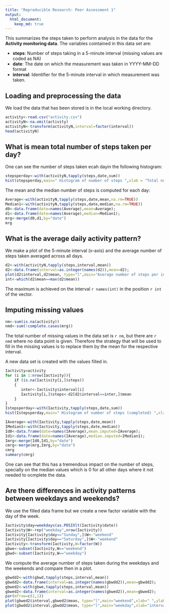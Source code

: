 ```yaml
---
title: "Reproducible Research: Peer Assessment 1"
output: 
  html_document:
    keep_md: true
---
```


This summarizes the steps taken to perform analysis in the data for the **Activity monitoring data**.  The variables cointained in this data set are: 

- **steps**: Number of steps taking in a 5-minute interval (missing values are coded as NA)
- **date**: The date on which the measurement was taken in YYYY-MM-DD format
- **interval**: Identifier for the 5-minute interval in which measurement was taken.

## Loading and preprocessing the data

We load the data that has been stored is in the local working directory. 
```r
activity<-read.csv("activity.csv")
activityN<-na.omit(activity)
activityN<-transform(activityN,interval=factor(interval))
head(activityN)
```


## What is mean total number of steps taken per day?
One can see the number of steps taken ecah dayin the following histogram:
```r
stepsperday<-with(activityN,tapply(steps,date,sum))
hist(stepsperday,main=" Histogram of number of steps ",xlab = "Total number of steps per day")
```

The mean and the median number of steps is computed for each day: 
```r
Average<-with(activityN,tapply(steps,date,mean,na.rm=TRUE))
Median1<-with(activityN,tapply(steps,date,median,na.rm=TRUE))
d0<-data.frame(date=names(Average),mean=Average);
d1<-data.frame(date=names(Average),median=Median1);
mrg<-merge(d0,d1,by="date")
mrg
```


## What is the average daily activity pattern?


We make a plot of the 5-minute interval (x-axis) and the average number of steps taken averaged across all days.

```r
d2<-with(activityN,tapply(steps,interval,mean))
d2<-data.frame(interval=as.integer(names(d2)),mean=d2);
plot(d2$interval,d2$mean, type="l",main="Average number of steps per interval",xlab="interval",ylab="average")
int<-which(d2$mean==max(d2$mean))
```

The maximum is achieved on the interval `r names(int)` in the position `r int` of the vector.

## Imputing missing values

```r
nm<-sum(is.na(activity))
nmd<-sum(!complete.cases(mrg))
```

The total number of missing values in the data set is `r nm`, but there are `r nmd` where no data point is given.  Therefore the strategy that will be used to fill in the missing values is to replace them by the mean for the respective interval.

A new data set is created with the values filled in.

```r
Iactivity=activity
for (i in 1:nrow(Iactivity)){
    if (is.na(Iactivity[i,]$steps))
    {
       inter<-Iactivity$interval[i]
       Iactivity[i,]$steps<-d2[d2$interval==inter,]$mean
    }
}
Istepsperday<-with(Iactivity,tapply(steps,date,sum))
hist(Istepsperday,main=" Histogram of number of steps (completed) ",xlab = "Total number of steps per day")

IAverage<-with(Iactivity,tapply(steps,date,mean))
IMedian1<-with(Iactivity,tapply(steps,date,median))
Id0<-data.frame(date=names(IAverage),mean.imputed=IAverage);
Id1<-data.frame(date=names(IAverage),median.imputed=IMedian1);
Imrg<-merge(Id0,Id1,by="date")
cmrg<-merge(mrg,Imrg,by="date")
cmrg
summary(cmrg)
```
 One can see that this has a tremendous impact on the number of steps, specially on the median values which is 0 for all other days where it not needed to ocmplete the data.


## Are there differences in activity patterns between weekdays and weekends?

We use the filled data frame but we create a new factor variable with the day of the week.
```r
Iactivity$day=weekdays(as.POSIXlt(Iactivity$date))
Iactivity$W<-rep("weekday",nrow(Iactivity))
Iactivity[Iactivity$day=="Sunday",]$W<-"weekend"
Iactivity[Iactivity$day=="Saturday",]$W<-"weekend"
Iactivity<-transform(Iactivity,W=factor(W))
gbwe<-subset(Iactivity,W=="weekend")
gbwd<-subset(Iactivity,W=="weekday")
```

We compute the average number of steps taken during the weekdays and the weekends and compare then in a plot.

```r
gbwdd2<-with(gbwd,tapply(steps,interval,mean))
gbwdd2<-data.frame(interval=as.integer(names(gbwdd2)),mean=gbwdd2);
gbwed2<-with(gbwe,tapply(steps,interval,mean))
gbwed2<-data.frame(interval=as.integer(names(gbwed2)),mean=gbwed2);
par(mfrow=c(2,1))
plot(gbwed2$interval,gbwed2$mean, type="l",main="weekend",xlab=" ",ylab="avg num steps")
plot(gbwdd2$interval,gbwdd2$mean, type="l",main="weekday",xlab="interval",ylab="avg num steps")
```